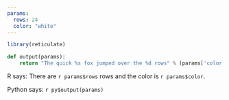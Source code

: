 ```yaml
---
params:
  rows: 24
  color: "white"
---
```


```r
library(reticulate)
```

```python

def output(params):
	return "The quick %s fox jumped over the %d rows" % (params['color'], params['rows'])
```

R says: There are `r params$rows` rows and the color is `r params$color`.

Python says: `r py$output(params)`
